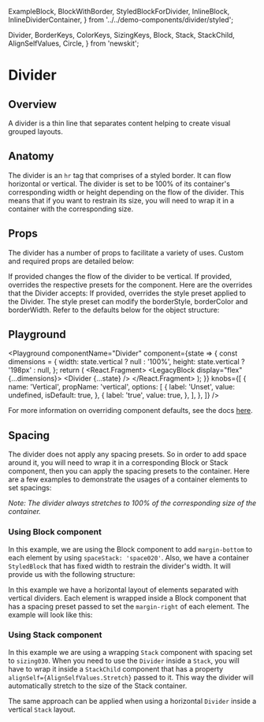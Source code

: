   ExampleBlock,
  BlockWithBorder,
  StyledBlockForDivider,
  InlineBlock,
  InlineDividerContainer,
} from '../../demo-components/divider/styled';

  Divider,
  BorderKeys,
  ColorKeys,
  SizingKeys,
  Block,
  Stack,
  StackChild,
  AlignSelfValues,
  Circle,
} from 'newskit';


# Divider

## Overview

A divider is a thin line that separates content helping to create visual grouped layouts.

## Anatomy

The divider is an `hr` tag that comprises of a styled border. It can flow horizontal or vertical.
The divider is set to be 100% of its container's corresponding width or height depending on the flow of the divider.
This means that if you want to restrain its size, you will need to wrap it in a container with the corresponding size.

## Props

The divider has a number of props to facilitate a variety of uses. Custom and required props are detailed below:

<LegacyBlock marginTop="sizing050">
  <Prop name="vertical" type="boolean" default={false}>
    If provided changes the flow of the divider to be vertical.
  </Prop>
  <Prop name="overrides" type="object">
    If provided, overrides the respective presets for the component. Here are the overrides that the Divider accepts:
    <Prop name="stylePreset" type="MQ<StylePresetKeys>">
      If provided, overrides the style preset applied to the Divider. The style preset can modify the borderStyle,
      borderColor and borderWidth.
    </Prop>
    Refer to the defaults below for the object structure:
    <CodeFromDefaultPresets componentName="divider" />
  </Prop>
</LegacyBlock>

## Playground

<Playground
  componentName="Divider"
  component={state => {
    const dimensions = {
      width: state.vertical ? null : '100%',
      height: state.vertical ? '198px' : null,
    };
    return (
      <React.Fragment>
        <LegacyBlock display="flex" {...dimensions}>
          <Divider {...state} />
        </LegacyBlock>
      </React.Fragment>
    );
  }}
  knobs={[
    {
      name: 'Vertical',
      propName: 'vertical',
      options: [
        {
          label: 'Unset',
          value: undefined,
          isDefault: true,
        },
        {
          label: 'true',
          value: true,
        },
      ],
    },
  ]}
/>

For more information on overriding component defaults, see the docs [here](/theming/component-defaults).

## Spacing

The divider does not apply any spacing presets.
So in order to add space around it, you will need to wrap it in a corresponding Block or Stack component,
then you can apply the spacing presets to the container.
Here are a few examples to demonstrate the usages of a container elements to set spacings:

_Note: The divider always stretches to 100% of the corresponding size of the container._

### Using Block component

<CodeFromFile path="examples/divider/divider-horizontal-in-block.tsx" />

In this example, we are using the Block component
to add `margin-bottom` to each element by using `spaceStack: 'space020'`.
Also, we have a container `StyledBlock` that has fixed width to restrain the divider's width.
It will provide us with the following structure:

<StyledBlockForDivider>
  <Block overrides={{spaceStack: 'space020'}}>
    <Circle size="iconSize040" />
  </Block>
  <Block overrides={{spaceStack: 'space020'}}>
    <Divider />
  </Block>
  <Block overrides={{spaceStack: 'space020'}}>
    <Circle size="iconSize040" />
  </Block>
  <Block overrides={{spaceStack: 'space020'}}>
    <Divider />
  </Block>
  <Block>
    <Circle size="iconSize040" />
  </Block>
</StyledBlockForDivider>

<CodeFromFile path="examples/divider/divider-vertical-in-block.tsx" />

In this example we have a horizontal layout of elements separated with vertical dividers.
Each element is wrapped inside a Block component that has a spacing preset
passed to set the `margin-right` of each element.
The example will look like this:

<Block>
  <InlineBlock overrides={{spaceInline: 'space020'}}>
    <Circle size="iconSize040" />
  </InlineBlock>
  <InlineDividerContainer overrides={{spaceInline: 'space020'}}>
    <Divider vertical />
  </InlineDividerContainer>
  <InlineBlock overrides={{spaceInline: 'space020'}}>
    <Circle size="iconSize040" />
  </InlineBlock>
  <InlineDividerContainer overrides={{spaceInline: 'space020'}}>
    <Divider vertical />
  </InlineDividerContainer>
  <InlineBlock>
    <Circle size="iconSize040" />
  </InlineBlock>
</Block>

### Using Stack component

<CodeFromFile path="examples/divider/divider-vertical-in-stack.tsx" />

In this example we are using a wrapping `Stack` component with spacing set to `sizing030`.
When you need to use the `Divider` inside a `Stack`,
you will have to wrap it inside a `StackChild` component
that has a property `alignSelf={AlignSelfValues.Stretch}` passed to it.
This way the divider will automatically stretch to the size of the Stack container.

<Stack flow="horizontal-center" stackDistribution="center" space="sizing030">
  <Circle size="iconSize040" />
  <StackChild alignSelf={AlignSelfValues.Stretch}>
    <Divider vertical />
  </StackChild>
  <Circle size="iconSize040" />
  <StackChild alignSelf={AlignSelfValues.Stretch}>
    <Divider vertical />
  </StackChild>
  <Circle size="iconSize040" />
</Stack>

The same approach can be applied when using a horizontal `Divider` inside a vertical `Stack` layout.
